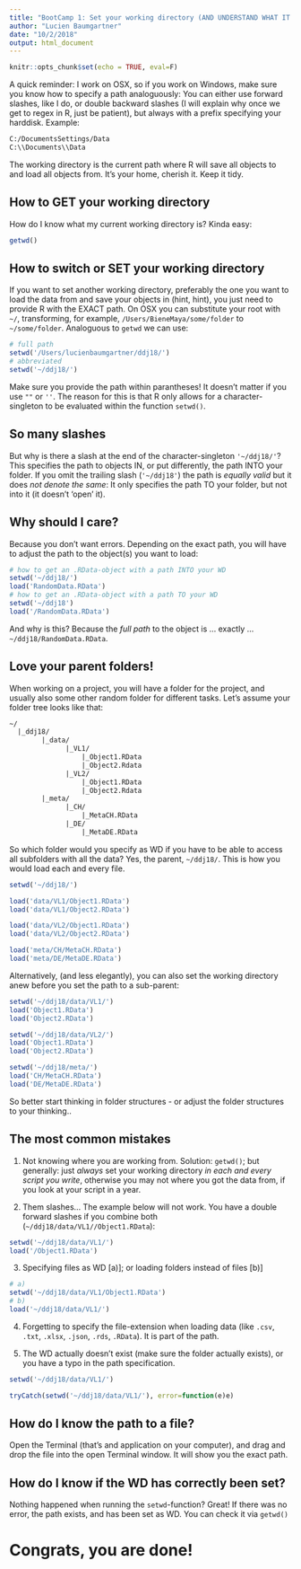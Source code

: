```yaml
---
title: "BootCamp 1: Set your working directory (AND UNDERSTAND WHAT IT IS)"
author: "Lucien Baumgartner"
date: "10/2/2018"
output: html_document
---
```


```r
knitr::opts_chunk$set(echo = TRUE, eval=F)
```

A quick reminder: I work on OSX, so if you work on Windows, make sure you know how to specify a path analoguously: You can either use forward slashes, like I do, or double backward slashes (I will explain why once we get to regex in R, just be patient), but always with a prefix specifying your harddisk. Example:

```html
C:/DocumentsSettings/Data
C:\\Documents\\Data
```


The working directory is the current path where R will save all objects to and load all objects from. It's your home, cherish it. Keep it tidy.

## How to GET your working directory

How do I know what my current working directory is? Kinda easy:

```r
getwd()
```

## How to switch or SET your working directory

If you want to set another working directory, preferably the one you want to load the data from and save your objects in (hint, hint), you just need to provide R with the EXACT path. On OSX you can substitute your root with `~/`, transforming, for example, `/Users/BieneMaya/some/folder` to `~/some/folder`. Analoguous to `getwd` we can use:

```r
# full path
setwd('/Users/lucienbaumgartner/ddj18/')
# abbreviated
setwd('~/ddj18/')
```

Make sure you provide the path within parantheses! It doesn't matter if you use `""` or `''`. The reason for this is that R only allows for a character-singleton to be evaluated within the function `setwd()`. 

## So many slashes

But why is there a slash at the end of the character-singleton `'~/ddj18/'`? This specifies the path to objects IN, or put differently, the path INTO your folder. If you omit the trailing slash (`'~/ddj18'`) the path is *equally valid* but it does *not denote the same*: It only specifies the path TO your folder, but not into it (it doesn't 'open' it).

## Why should I care?

Because you don't want errors. Depending on the exact path, you will have to adjust the path to the object(s) you want to load:

```r
# how to get an .RData-object with a path INTO your WD 
setwd('~/ddj18/')
load('RandomData.RData')
# how to get an .RData-object with a path TO your WD 
setwd('~/ddj18')
load('/RandomData.RData')
```

And why is this? Because the *full path* to the object is ... exactly ... `~/ddj18/RandomData.RData`.

## Love your parent folders!

When working on a project, you will have a folder for the project, and usually also some other random folder for different tasks. Let's assume your folder tree looks like that:

```html
~/
  |_ddj18/
        |_data/
              |_VL1/
                  |_Object1.RData
                  |_Object2.Rdata
              |_VL2/
                  |_Object1.RData
                  |_Object2.Rdata
        |_meta/
              |_CH/
                  |_MetaCH.RData
              |_DE/
                  |_MetaDE.RData

```

So which folder would you specify as WD if you have to be able to access all subfolders with all the data? Yes, the parent, `~/ddj18/`. This is how you would load each and every file.

```r
setwd('~/ddj18/')

load('data/VL1/Object1.RData')
load('data/VL1/Object2.RData')

load('data/VL2/Object1.RData')
load('data/VL2/Object2.RData')

load('meta/CH/MetaCH.RData')
load('meta/DE/MetaDE.RData')
```

Alternatively, (and less elegantly), you can also set the working directory anew before you set the path to a sub-parent:

```r
setwd('~/ddj18/data/VL1/')
load('Object1.RData')
load('Object2.RData')

setwd('~/ddj18/data/VL2/')
load('Object1.RData')
load('Object2.RData')

setwd('~/ddj18/meta/')
load('CH/MetaCH.RData')
load('DE/MetaDE.RData')
```

So better start thinking in folder structures - or adjust the folder structures to your thinking..

## The most common mistakes

1. Not knowing where you are working from. Solution: `getwd()`; but generally: just *always* set your working directory *in each and every script you write*, otherwise you may not where you got the data from, if you look at your script in a year.

2. Them slashes... The example below will not work. You have a double forward slashes if you combine both (`~/ddj18/data/VL1//Object1.RData`):

```r
setwd('~/ddj18/data/VL1/')
load('/Object1.RData')
```


3. Specifying files as WD [a)]; or loading folders instead of files [b)]

```r
# a)
setwd('~/ddj18/data/VL1/Object1.RData')
# b)
load('~/ddj18/data/VL1/')
```

4. Forgetting to specify the file-extension when loading data (like `.csv`, `.txt`, `.xlsx`, `.json`, `.rds`, `.RData`). It is part of the path.

5. The WD actually doesn't exist (make sure the folder actually exists), or you have a typo in the path specification.

```r
setwd('~/ddj18/data/VL1/')
```

```r
tryCatch(setwd('~/ddj18/data/VL1/'), error=function(e)e)
```

## How do I know the path to a file?

Open the Terminal (that's and application on your computer), and drag and drop the file into the open Terminal window. It will show you the exact path.

## How do I know if the WD has correctly been set?

Nothing happened when running the `setwd`-function? Great! If there was no error, the path exists, and has been set as WD. You can check it via `getwd()`

# Congrats, you are done!

